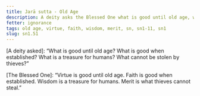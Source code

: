 ```yaml
---
title: Jarā sutta - Old Age
description: A deity asks the Blessed One what is good until old age, what is good when established, what is a treasure for humans, and what cannot be stolen by thieves.
fetter: ignorance
tags: old age, virtue, faith, wisdom, merit, sn, sn1-11, sn1
slug: sn1.51
---
```


[A deity asked]: “What is good until old age?
What is good when established?
What is a treasure for humans?
What cannot be stolen by thieves?”

[The Blessed One]: “Virtue is good until old age.
Faith is good when established.
Wisdom is a treasure for humans.
Merit is what thieves cannot steal.”